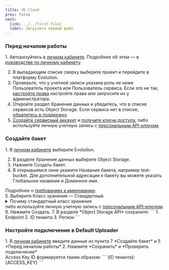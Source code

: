 ```yaml
---
title: VK Cloud
prev: false
next:
  link: ../../first-file/
  label: Загрузите первый файл
---
```


### Перед началом работы

<Steps>
1. Авторизуйтесь в <a href="https://console.sbercloud.ru/?_gl=1*1n8gks*_gcl_au*MTU5OTIwMzA5OC4xNzI0Njc4Njkz" target="blank">личном кабинете</a>.
  Подробнее об этом — в <a href="https://cloud.ru/docs/console/ug/topics/guides__auth.html" target="blank">руководстве по личному кабинету</a>.

2. В выпадающем списке сверху выберите проект и перейдите в платформу Evolution.
3. Проверьте, что у учетной записи указана роль не ниже Пользователь проекта или Пользователь сервиса. Если это не так, <a href="https://cloud.ru/docs/administration/ug/topics/guides__employees.html" target="blank">настройте права</a> настройте права или запросите их у администратора.
4. Откройте раздел Хранение данных и убедитесь, что в списке сервисов есть Object Storage. Если сервиса нет в списке, <a href="https://cloud.ru/docs/s3e/ug/contacts/technical-support.html" target="blank">обратитесь в поддержку</a>.
5. <a href="https://cloud.ru/docs/console_api/ug/topics/guides__service_accounts_create.html" target="_blank">Создайте сервисный аккаунт</a> и <a href="https://cloud.ru/docs/console_api/ug/topics/guides__service_accounts_key.html" target="_blank">получите ключи доступа</a>,
либо используйте личную учетную запись с <a href="https://cloud.ru/docs/console_api/ug/topics/guides__api_key.html" target="_blank">персональным API-ключом</a>.

</Steps>

### Создайте бакет

<Steps>
  1. В <a href="https://console.sbercloud.ru/?_gl=1*19coecb*_gcl_au*MTU5OTIwMzA5OC4xNzI0Njc4Njkz" target="blank"> личном кабинете</a> выберите Evolution.

  2. В разделе Хранение данных выберите Object Storage.
  3. Нажмите Создать бакет.
  4. В открывшемся окне укажите Название бакета, например test-bucket. Для дополнительной адресации к бакету вы можете указать Глобальное название и Доменное имя.
</Steps>
<Aside title="Примечание">
  Подробнее о <a href="https://cloud.ru/docs/s3e/ug/topics/guides__bucket-create.html#guides-bucket-create-name-bucket-requirements" target="blank">требованиях к именованию</a>.
</Aside>
<Steps>
  5. Выберите Класс хранения — Стандартный.
</Steps>
<details>
  <summary>Почему стандартный класс хранения</summary>
  Для стандартного хранилища существует <a href="https://cloud.ru/docs/s3e/ug/topics/overview__free-tier.html" target="_blank">уровень бесплатного пользования</a>.
  Он подходит для хранения данных, к которым нужен частый доступ: медиа, писем и документов.

  Если вы загружаете редкоиспользуемые бэкапы или архивы, выберите холодный или ледяной класс хранения.

  Стоимость хранения, исходящиего трафика и операций рассчитывается согласно <a href="https://cloud.ru/docs/s3e/ug/topics/pricing.html" target="_blank">правилам тарификации</a>.
</details>
  либо используйте личную учетную запись с <a href="https://cloud.ru/docs/console_api/ug/topics/guides__api_key.html" target="_blank">персональным API-ключом</a>.
<Steps>
  6. Нажмите Создать.
  7. В разделе *Object Storage API* сохраните:
</Steps>
```
1. Endpoint
2. ID тенанта
3. Регион
```

### Настройте подключение в Default Uploader

<Steps>
  1. В <a href="https://admin.defaultuploader.com">личном кабинете</a> введите данные из пункта 7 *Создайте бакет* и 5 *Перед началом работы*
  2. Нажмите *Сохранить* и *Проверить подключение*
</Steps>

<Aside title="Примечание">
  Access Key ID формируется таким образом:
  ```
  {ID тенанта}:{ACCESS_KEY}
  ```
</Aside>